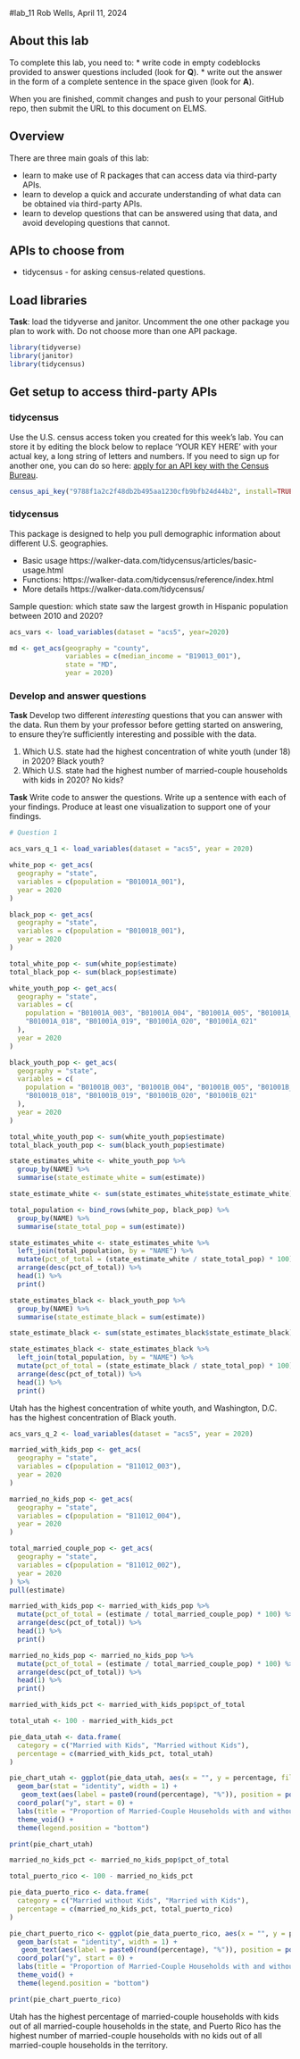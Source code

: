 #lab_11 Rob Wells, April 11, 2024

## About this lab

To complete this lab, you need to: \* write code in empty codeblocks provided to answer questions included (look for **Q**). \* write out the answer in the form of a complete sentence in the space given (look for **A**).

When you are finished, commit changes and push to your personal GitHub repo, then submit the URL to this document on ELMS.

## Overview

There are three main goals of this lab:

-   learn to make use of R packages that can access data via third-party APIs.
-   learn to develop a quick and accurate understanding of what data can be obtained via third-party APIs.
-   learn to develop questions that can be answered using that data, and avoid developing questions that cannot.

## APIs to choose from

-   tidycensus - for asking census-related questions.

## Load libraries

**Task**: load the tidyverse and janitor. Uncomment the one other package you plan to work with. Do not choose more than one API package.

```r

library(tidyverse)
library(janitor)
library(tidycensus)

```

## Get setup to access third-party APIs

### tidycensus

Use the U.S. census access token you created for this week's lab. You can store it by editing the block below to replace 'YOUR KEY HERE' with your actual key, a long string of letters and numbers. If you need to sign up for another one, you can do so here: [apply for an API key with the Census Bureau](https://api.census.gov/data/key_signup.html).

```r

census_api_key("9788f1a2c2f48db2b495aa1230cfb9bfb24d44b2", install=TRUE)

```

### tidycensus

This package is designed to help you pull demographic information about different U.S. geographies.

-   Basic usage https://walker-data.com/tidycensus/articles/basic-usage.html
-   Functions: https://walker-data.com/tidycensus/reference/index.html
-   More details https://walker-data.com/tidycensus/

Sample question: which state saw the largest growth in Hispanic population between 2010 and 2020?

```r

acs_vars <- load_variables(dataset = "acs5", year=2020)

md <- get_acs(geography = "county",
              variables = c(median_income = "B19013_001"),
              state = "MD",
              year = 2020) 

```

### Develop and answer questions

**Task** Develop two different *interesting* questions that you can answer with the data. Run them by your professor before getting started on answering, to ensure they're sufficiently interesting and possible with the data.

1.  Which U.S. state had the highest concentration of white youth (under 18) in 2020? Black youth?
2.  Which U.S. state had the highest number of married-couple households with kids in 2020? No kids?

**Task** Write code to answer the questions. Write up a sentence with each of your findings. Produce at least one visualization to support one of your findings.

```r

# Question 1

acs_vars_q_1 <- load_variables(dataset = "acs5", year = 2020)

white_pop <- get_acs(
  geography = "state",
  variables = c(population = "B01001A_001"),
  year = 2020
)

black_pop <- get_acs(
  geography = "state",
  variables = c(population = "B01001B_001"),
  year = 2020
)

total_white_pop <- sum(white_pop$estimate)
total_black_pop <- sum(black_pop$estimate)

white_youth_pop <- get_acs(
  geography = "state",
  variables = c(
    population = "B01001A_003", "B01001A_004", "B01001A_005", "B01001A_006",
    "B01001A_018", "B01001A_019", "B01001A_020", "B01001A_021"
  ),
  year = 2020
)

black_youth_pop <- get_acs(
  geography = "state",
  variables = c(
    population = "B01001B_003", "B01001B_004", "B01001B_005", "B01001B_006",
    "B01001B_018", "B01001B_019", "B01001B_020", "B01001B_021"
  ),
  year = 2020
)

total_white_youth_pop <- sum(white_youth_pop$estimate)
total_black_youth_pop <- sum(black_youth_pop$estimate)

state_estimates_white <- white_youth_pop %>%
  group_by(NAME) %>%
  summarise(state_estimate_white = sum(estimate))

state_estimate_white <- sum(state_estimates_white$state_estimate_white)

total_population <- bind_rows(white_pop, black_pop) %>%
  group_by(NAME) %>%
  summarise(state_total_pop = sum(estimate))

state_estimates_white <- state_estimates_white %>%
  left_join(total_population, by = "NAME") %>%
  mutate(pct_of_total = (state_estimate_white / state_total_pop) * 100) %>%
  arrange(desc(pct_of_total)) %>%
  head(1) %>%
  print()

state_estimates_black <- black_youth_pop %>%
  group_by(NAME) %>%
  summarise(state_estimate_black = sum(estimate))

state_estimate_black <- sum(state_estimates_black$state_estimate_black)

state_estimates_black <- state_estimates_black %>%
  left_join(total_population, by = "NAME") %>%
  mutate(pct_of_total = (state_estimate_black / state_total_pop) * 100) %>%
  arrange(desc(pct_of_total)) %>%
  head(1) %>%
  print()

```

Utah has the highest concentration of white youth, and Washington, D.C. has the highest concentration of Black youth.

```r

acs_vars_q_2 <- load_variables(dataset = "acs5", year = 2020)

married_with_kids_pop <- get_acs(
  geography = "state",
  variables = c(population = "B11012_003"),
  year = 2020
)

married_no_kids_pop <- get_acs(
  geography = "state",
  variables = c(population = "B11012_004"),
  year = 2020
)

total_married_couple_pop <- get_acs(
  geography = "state",
  variables = c(population = "B11012_002"),
  year = 2020
) %>%
pull(estimate)

married_with_kids_pop <- married_with_kids_pop %>%
  mutate(pct_of_total = (estimate / total_married_couple_pop) * 100) %>%
  arrange(desc(pct_of_total)) %>%
  head(1) %>%
  print()

married_no_kids_pop <- married_no_kids_pop %>%
  mutate(pct_of_total = (estimate / total_married_couple_pop) * 100) %>%
  arrange(desc(pct_of_total)) %>%
  head(1) %>%
  print()

```

```r

married_with_kids_pct <- married_with_kids_pop$pct_of_total

total_utah <- 100 - married_with_kids_pct

pie_data_utah <- data.frame(
  category = c("Married with Kids", "Married without Kids"),
  percentage = c(married_with_kids_pct, total_utah)
)

pie_chart_utah <- ggplot(pie_data_utah, aes(x = "", y = percentage, fill = category)) +
  geom_bar(stat = "identity", width = 1) +
   geom_text(aes(label = paste0(round(percentage), "%")), position = position_stack(vjust = 0.5)) +
  coord_polar("y", start = 0) +
  labs(title = "Proportion of Married-Couple Households with and without Kids (Utah)", fill = "Category") +
  theme_void() +
  theme(legend.position = "bottom")

print(pie_chart_utah)

married_no_kids_pct <- married_no_kids_pop$pct_of_total

total_puerto_rico <- 100 - married_no_kids_pct

pie_data_puerto_rico <- data.frame(
  category = c("Married without Kids", "Married with Kids"),
  percentage = c(married_no_kids_pct, total_puerto_rico)
)

pie_chart_puerto_rico <- ggplot(pie_data_puerto_rico, aes(x = "", y = percentage, fill = category)) +
  geom_bar(stat = "identity", width = 1) +
   geom_text(aes(label = paste0(round(percentage), "%")), position = position_stack(vjust = 0.5)) +
  coord_polar("y", start = 0) +
  labs(title = "Proportion of Married-Couple Households with and without Kids (Puerto Rico)", fill = "Category") +
  theme_void() +
  theme(legend.position = "bottom")

print(pie_chart_puerto_rico)


```

Utah has the highest percentage of married-couple households with kids out of all married-couple households in the state, and Puerto Rico has the highest number of married-couple households with no kids out of all married-couple households in the territory.
